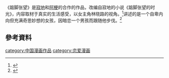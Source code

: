 {{expand|time=2015-05-11T02:21:36+00:00}}
《踮脚张望》是[[寂地|寂地]]和[[阿梗|阿梗]]的合作的作品，改编自寂地的小说《踮脚张望的时光》，内容取材于真实的生活感受，以女主角林晓路的视角。<ref>{{Cite news|url=http://game.21cn.com/vnetcn/comic/news/2012/02/23/10912077.shtml|title=著名漫画家寂地、阿梗2012首场签售广深举办|language=zh-cn|publisher=21cn|author=|date=2012-02-23|accessdate=2015-05-10|deadurl=yes|archiveurl=https://web.archive.org/web/20150518104940/http://game.21cn.com/vnetcn/comic/news/2012/02/23/10912077.shtml|archivedate=2015-05-18}}</ref>讲述的是一个自卑内向但充满奇思妙想的女孩，因暗恋一个男孩而跟随他步伐。<ref>{{Cite news|url=http://cartoon.southcn.com/a/2012-06/08/content_47695441.htm|title=阿梗/寂地 画笔温暖“刺痛的青春”|language=zh-cn|publisher=南方网|author=|date=2012-06-08|accessdate=2015-05-10|archive-url=https://web.archive.org/web/20150518065253/http://cartoon.southcn.com/a/2012-06/08/content_47695441.htm|archive-date=2015-05-18|dead-url=yes}}</ref>
==參考資料==
{{Reflist}}

[[category:中国漫画作品|category:中国漫画作品]]
[[category:恋爱漫画|category:恋爱漫画]]